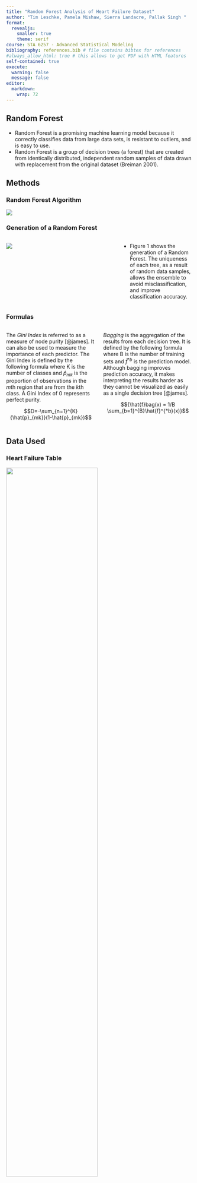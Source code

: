 ```yaml
---
title: "Random Forest Analysis of Heart Failure Dataset"
author: "Tim Leschke, Pamela Mishaw, Sierra Landacre, Pallak Singh "
format: 
  revealjs:
    smaller: true
    theme: serif
course: STA 6257 - Advanced Statistical Modeling
bibliography: references.bib # file contains bibtex for references
#always_allow_html: true # this allows to get PDF with HTML features
self-contained: true
execute: 
  warning: false
  message: false
editor: 
  markdown: 
    wrap: 72
---
```


## Random Forest

-   Random Forest is a promising machine learning model because it
    correctly classifies data from large data sets, is resistant to
    outliers, and is easy to use.
-   Random Forest is a group of decision trees (a forest) that are
    created from identically distributed, independent random samples of
    data drawn with replacement from the original dataset (Breiman
    2001).

## Methods

::: panel-tabset
### Random Forest Algorithm

![](images/RF Algorith.png){fig-align="center"}

### Generation of a Random Forest

::: columns
::: {.column width="60%"}
![](images/rf fig 1.png){fig-align="left"}
:::

::: {.column width="40%"}
-   Figure 1 shows the generation of a Random Forest. The uniqueness of
    each tree, as a result of random data samples, allows the ensemble
    to avoid misclassification, and improve classification accuracy.
:::
:::

### 

### Formulas

::: columns
::: {.column width="50%"}
The <em>Gini Index</em> is referred to as a measure of node purity
[@james]. It can also be used to measure the importance of each
predictor. The Gini Index is defined by the following formula where K is
the number of classes and ${\hat{p}_{mk}}$ is the proportion of
observations in the <em>m</em>th region that are from the <em>k</em>th
class. A Gini Index of 0 represents perfect purity.

$$D=-\sum_{n=1}^{K} {\hat{p}_{mk}}(1-\hat{p}_{mk})$$
:::

::: {.column width="50%"}
<em>Bagging</em> is the aggregation of the results from each decision
tree. It is defined by the following formula where B is the number of
training sets and $\hat{f}^{*b}$ is the prediction model. Although
bagging improves prediction accuracy, it makes interpreting the results
harder as they cannot be visualized as easily as a single decision tree
[@james].

$${\hat{f}bag(x) = 1/B \sum_{b=1}^{B}\hat{f}^{*b}(x)}$$
:::
:::
:::

## Data Used

::: panel-tabset
### Heart Failure Table

![](images/HF%20Table.png){fig-align="center" width="70%"}

### Dataset Information

-   The dataset comes from the Faisalabad Institute of Cardiology and
    the Allied Hospital in Faisalabad Pakistan and consists of the
    medical records of 299 patients who experienced heart failure
    [@chicco2020machine].
-   There are 299 patient records with 13 features per record.
-   We use this dataset to create and evaluate a Random Forest model
    used for predicting heart failure events for patients.
:::

## Model Evaluation Metrics

::: panel-tabset
### OOB error rate/accuracy

-   The Out-of-Bag data is the data left unused by an individual
    predictor (decision tree) after a bootstrap sample is taken from the
    original data set.
-   The OOB data is used for internal validation– the prediction error
    rate is taken after running the “unseen” data through each tree and
    averaged to provide the overall OOB error rate. (Breiman 2001)

### Confusion Matrix

::: incremental
-   Shows the values of True Negative, False Negative, False Positive,
    and True Positive predictions produced by a model.
-   Precision: This metric quantifies how many of the observations
    labeled as positive are actually positive (Raschka, Liu, and
    Mirjalili 2022).
-   Recall: It quantifies how many of the positive observations have
    been predicted as positive (Raschka, Liu, and Mirjalili 2022).
-   F1 Score: Is the harmonic mean of the precision and recall and so
    used to assess predictive performance. (Raschka, Liu, and Mirjalili
    2022).
-   Balanced Accuracy: Aids in reducing the effects of class imbalance
    in the data set so that accuracy of predicting the dominant class
    does not conceal the classification accuracy for the minority class
    (Brodersen et al. 2010).
:::

### AUC-ROC

-   Area under the receiver operating characteristic curve.
-   This is the model’s true positive rate (on the Y-axis) is plotted
    against the false positive rate (on the X-axis) using varying
    classification thresholds (Huang and Ling 2005).
:::

## Model Results

::: columns
::: {.column width="60%"}
![](images/data.png)
:::

::: {.column width="40%"}
-   The testing accuracies of both models are slightly lower than their
    respective training accuracies which indicates overfitting of the
    training dataset.
-   The performance of model 2 is better than model 1. This is based off
    of the model’s training and testing accuracies; precision; F1; and
    balanced accuracy as they are all higher than those of the default
    model.
:::
:::
## References 


***
## Methods

- We assume the reader knows single classification trees.

>![](SingleTree.png)

***
### The Random Forest

- Random Forest uses multiple classification trees.

>![](Forest.png){width=70%}

***
### Random Forest Algorithm
>![](Algorithm.png)


***
### The Gini Index

![](GiniIndex.png)

***
### Bagging

![](Bagging.png)

::: {.notes}
Speaker notes go here.
:::

***
## Analysis and Results

>- We ingest the data into R-Studio
>- Perform classification with Random Forest
>- Perform analysis

***
## Heart Failure Dataset

::: {.columns}

::: {.column width="70%"}
- Dataset from Faisalabad Institute of Cardiology  

- 299 patient records

- 13 features per record  

- Random Forest used to classify patients for heart failure
:::

::: {.column width="30%"}
![](FaisalabadLogo.png)
:::

:::

***
### Dataset Features

![](FeaturesTable.png)  

***
### Software and Hardware Configuration

- RStudio Pro 2023.12.0, Build 369.pro3
- Various R libraries  

- RStudio Server running on RHEL9 based virtual machine within a VMware VSphere HA cluster.  The VM has 50 vCPU's and 196 GB ram assigned  

- Hardware includes Dell PowerEdge R750 servers with Dual Xeon Gold 6338N (32 core) CPUs, 512 GB RAM, and sfp28 25 gbit networking for all communications
- Cluster storage is from an NVMe based Dell SAN.  

***
### Model Evaluation Metrics   

Various metrics are used to assess the Random Forest model performance:

>- Out of Bag error rate/accuracy - OOB data is data left unused by a decision tree.
>- Confusion Matrix - shows True Positive, False Positive, False Negative and True Negative values to support performance evaluation
>- Precision - also known as <em>sensitivity</em> and it represents how many observations labeled positive are actually positive. 
>- Recall - quantifies how many positive observations are actually predicted as positive.
>- F1 - harmonic mean of the precision and recall; assesses predictive performance.
>- Balanced accuracy - average accuracy of both true-positive and true-negative classes.
>- AUC-ROC - area under a curve created by the true positive rate vs. false positive rate.

***
### Variable Importance Plot

![](VariableImportancePlot)

***
### FourFold Plot (Confusion Matrix)

![](FourFoldPlot.png)

***
### Confusion Matrix Heatmap

![](ConfusionMatrixHeatmap.png)

***
### Variable Correlation Heatmap

![](VariableCorrelationHeatmap.png)

***
### ROC - Default Values

![](DefaultROC.png)

***
### trainControl() - Random Selection

![](TrainControl_RandomSelection.png)

***
### trainControl() - Grid Search

![](TrainControl_GridSearch.png)

***  
### Variable Importance Plot - Tuned  

![](VariableImportancePlot_tuned.png)

***    
### FourFold Plot (Confusion Matrix)   

![](FourFoldPlot_tuned.png)  

***
### Kappa Plot  

![](KappaPlot.png)  


***
### Tuned vs. Default ROC  

![](TunedROC.png)  

***
### 




